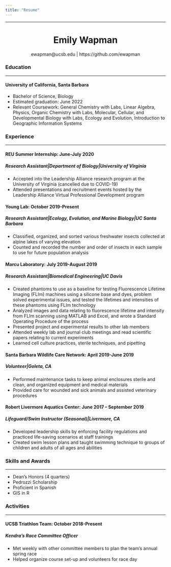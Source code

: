 ```yaml
---
title: "Resume"
---
```

---
<center>

# **Emily Wapman**
ewapman@ucsb.edu | https://github.com/ewapman
</center>

### **Education**
****
#### **University of California, Santa Barbara**  
- Bachelor of Science, Biology
- Estimated graduation: June 2022
- Relevant Coursework: General Chemistry with Labs, Linear Algebra, Physics, Organic Chemistry with Labs, Molecular, Cellular, and Developmental Biology with Labs, Ecology and Evolution, Introduction to Geographic Information Systems


### **Experience** 
****
#### **REU Summer Internship: June-July 2020**
##### *Research Assistant|Department of Biology|University of Virginia*
- Accepted into the Leadership Alliance research program at the University of Virginia (cancelled due to COVID-19)
- Attended presentations and recruitment events hosted by the Leadership Alliance Virtual Professional Development program

#### **Young Lab: October 2019-Present** 
##### *Research Assistant|Ecology, Evolution, and Marine Biology|UC Santa Barbara*
- Classified, organized, and sorted various freshwater insects collected at alpine lakes of varying elevation
- Counted and recorded the number and order of insects in each sample to use for future population analysis


#### **Marcu Laboratory: July 2019-August 2019** 
##### *Research Assistant|Biomedical Engineering|UC Davis* 
- Created phantoms to use as a baseline for testing Fluorescence Lifetime Imaging (FLIm) machines using a silicone base and dyes, problem solved experimental issues, and tested the lifetimes and intensities of these phantoms using FLIm technology
- Analyzed images and data relating to fluorescence lifetime and intensity from FLIm scanning using MATLAB and Excel, and wrote a Standard Operating Procedure of the process
- Presented project and experimental results to other lab members
- Attended weekly lab and journal club meetings and read scientific papers relating to current experiments
- Learned cell culture practices, sterile techniques, and pipetting


#### **Santa Barbara Wildlife Care Network: April 2019-June 2019** 
##### *Volunteer|Goleta, CA*
- Performed maintenance tasks to keep animal enclosures sterile and clean, and organized equipment and medical materials
- Provided care for wounded and sick animals and assisted veterinary procedures


#### **Robert Livermore Aquatics Center: June 2017 – September 2019** 
##### *Lifeguard/Swim Instructor (Seasonal)|Livermore, CA* 
- Developed leadership skills by enforcing facility regulations and practiced life-saving scenarios at staff trainings
- Created swim lesson plans and taught swimming technique to groups of children and adults of all ages and abilities


### **Skills and Awards**
****
- Dean’s Honors (4 quarters)
- Pedrozzi Scholarship
- Proficient in Spanish
- GIS in R 


### **Activities**
****
#### **UCSB Triathlon Team: October 2018-Present**
##### *Kendra’s Race Committee Officer* 
- Met weekly with other committee members to plan the team’s annual spring race
- Helped organize course set-up and volunteers for race day